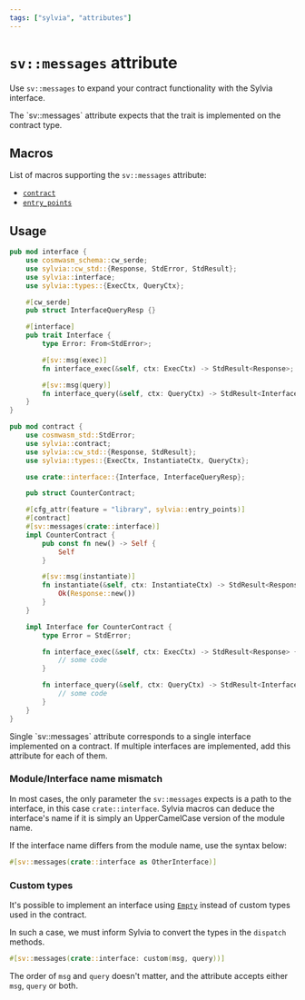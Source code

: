 ```yaml
---
tags: ["sylvia", "attributes"]
---
```



# `sv::messages` attribute

Use `sv::messages` to expand your contract functionality with the Sylvia
interface.

<Callout>
  The `sv::messages` attribute expects that the trait is implemented on the
  contract type.
</Callout>

## Macros

List of macros supporting the `sv::messages` attribute:

- [`contract`](../macros/contract)
- [`entry_points`](../macros/entry-points)

## Usage

```rust
pub mod interface {
    use cosmwasm_schema::cw_serde;
    use sylvia::cw_std::{Response, StdError, StdResult};
    use sylvia::interface;
    use sylvia::types::{ExecCtx, QueryCtx};

    #[cw_serde]
    pub struct InterfaceQueryResp {}

    #[interface]
    pub trait Interface {
        type Error: From<StdError>;

        #[sv::msg(exec)]
        fn interface_exec(&self, ctx: ExecCtx) -> StdResult<Response>;

        #[sv::msg(query)]
        fn interface_query(&self, ctx: QueryCtx) -> StdResult<InterfaceQueryResp>;
    }
}

pub mod contract {
    use cosmwasm_std::StdError;
    use sylvia::contract;
    use sylvia::cw_std::{Response, StdResult};
    use sylvia::types::{ExecCtx, InstantiateCtx, QueryCtx};

    use crate::interface::{Interface, InterfaceQueryResp};

    pub struct CounterContract;

    #[cfg_attr(feature = "library", sylvia::entry_points)]
    #[contract]
    #[sv::messages(crate::interface)]
    impl CounterContract {
        pub const fn new() -> Self {
            Self
        }

        #[sv::msg(instantiate)]
        fn instantiate(&self, ctx: InstantiateCtx) -> StdResult<Response> {
            Ok(Response::new())
        }
    }

    impl Interface for CounterContract {
        type Error = StdError;

        fn interface_exec(&self, ctx: ExecCtx) -> StdResult<Response> {
            // some code
        }

        fn interface_query(&self, ctx: QueryCtx) -> StdResult<InterfaceQueryResp> {
            // some code
        }
    }
}
```

<Callout>
  Single `sv::messages` attribute corresponds to a single interface implemented
  on a contract. If multiple interfaces are implemented, add this attribute for
  each of them.
</Callout>

### Module/Interface name mismatch

In most cases, the only parameter the `sv::messages` expects is a path to the
interface, in this case `crate::interface`. Sylvia macros can deduce the
interface's name if it is simply an UpperCamelCase version of the module name.

If the interface name differs from the module name, use the syntax below:

```rust
#[sv::messages(crate::interface as OtherInterface)]
```

### Custom types

It's possible to implement an interface using
[`Empty`](https://docs.rs/cosmwasm-std/latest/cosmwasm_std/struct.Empty.html)
instead of custom types used in the contract.

In such a case, we must inform Sylvia to convert the types in the `dispatch`
methods.

```rust
#[sv::messages(crate::interface: custom(msg, query))]
```

The order of `msg` and `query` doesn't matter, and the attribute accepts either
`msg`, `query` or both.
